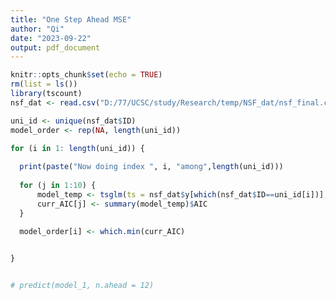 ```yaml
---
title: "One Step Ahead MSE"
author: "Qi"
date: "2023-09-22"
output: pdf_document
---
```


```r
knitr::opts_chunk$set(echo = TRUE)
rm(list = ls())
library(tscount)
nsf_dat <- read.csv("D:/77/UCSC/study/Research/temp/NSF_dat/nsf_final.csv", header = TRUE)
```


```r
uni_id <- unique(nsf_dat$ID)
model_order <- rep(NA, length(uni_id))

for (i in 1: length(uni_id)) {
  
  print(paste("Now doing index ", i, "among",length(uni_id)))
  
  for (j in 1:10) {
      model_temp <- tsglm(ts = nsf_dat$y[which(nsf_dat$ID==uni_id[i])], link = "log", distr = "poisson", model = list(past_obs = 1:j))
      curr_AIC[j] <- summary(model_temp)$AIC
  }
  
  model_order[i] <- which.min(curr_AIC)


}


# predict(model_1, n.ahead = 12)


```

